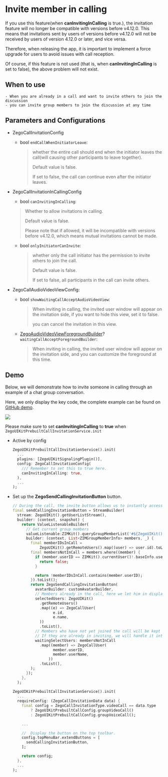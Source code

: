 # Invite member in calling

<Warning title="Incompatible with older versions">

If you use this feature(when **canInvitingInCalling** is true.), the invitation feature will no longer be compatible with versions before v4.12.0. This means that invitations sent by users of versions before v4.12.0 will not be received by users of version 4.12.0 or later, and vice versa.

Therefore, when releasing the app, it is important to implement a force upgrade for users to avoid issues with call reception.

Of course, if this feature is not used (that is, when **canInvitingInCalling** is set to false), the above problem will not exist.
</Warning>

## When to use
    
    - When you are already in a call and want to invite others to join the discussion
    - you can invite group members to join the discussion at any time

## Parameters and Configurations

- ZegoCallInvitationConfig

  - bool `endCallWhenInitiatorLeave`:

    >  whether the entire call should end when the initiator leaves the call(will causing other participants to leave together).
    >
    >  Default value is false.
    >
    >  If set to false, the call can continue even after the initiator leaves.

- ZegoCallInvitationInCallingConfig

  -  bool `canInvitingInCalling`:
      
    >  Whether to allow invitations in calling.   
    >
    >  Default value is false.   
    >
    >  Please note that if allowed, it will be incompatible with versions before v4.12.0, which means mutual invitations cannot be made.

  - bool `onlyInitiatorCanInvite`:

    >  whether only the call initiator has the permission to invite others to join the call.   
    >
    >  Default value is false.   
    >
    >  If set to false, all participants in the call can invite others.

- ZegoCallAudioVideoViewConfig:

  - bool `showWaitingCallAcceptAudioVideoView`:
    > When inviting in calling, the invited user window will appear on the invitation side, if you want to hide this view, set it to false.
    >
    > you can cancel the invitation in this view.

  - [ZegoAudioVideoViewForegroundBuilder](https://pub.dev/documentation/zego_uikit_prebuilt_call/latest/zego_uikit_prebuilt_call/ZegoAudioVideoViewForegroundBuilder.html)?`waitingCallAcceptForegroundBuilder`:

    > When inviting in calling, the invited user window will appear on the invitation side, and you can customize the foreground at this time.

## Demo

Below, we will demonstrate how to invite someone in calling through an example of a chat group conversation.

Here, we only display the key code, the complete example can be found on [GitHub demo](https://github.com/ZEGOCLOUD/zego_inapp_chat_uikit_example_flutter/tree/master/basic_demo).

<Frame width="480" height="auto" caption="">
  <img src="https://storage.zego.im/sdk-doc/Pics/ZegoUIKit/Flutter/call/group_chat_call_example.gif" />
</Frame>

<Check title="Check">Please make sure to set **canInvitingInCalling** to **true** when `ZegoUIKitPrebuiltCallInvitationService.init`</Check>

- Active by config

  ```dart {6}
  ZegoUIKitPrebuiltCallInvitationService().init(
    ...
    plugins: [ZegoUIKitSignalingPlugin()],
    config: ZegoCallInvitationConfig(
      /// Remember to set this to true here.
      canInvitingInCalling: true,
    ),
    ...
  );
  ```

- Set up the **ZegoSendCallingInvitationButton** button.

  ```dart {18-36,50-53}
  // During the call, the invite button allows us to instantly access current group members who have not yet joined the call, and display them for selection in the list.
  final sendCallingInvitationButton = StreamBuilder(
    stream: ZegoUIKit().getUserListStream(),
    builder: (context, snapshot) {
      return ValueListenableBuilder(
        // Get current group members
        valueListenable:ZIMKit().queryGroupMemberList('#${ZegoUIKit().getRoom().id}'),
        builder: (context, List<ZIMGroupMemberInfo> members, _) {
          final memberIDsInCall =
              ZegoUIKit().getRemoteUsers().map((user) => user.id).toList();
          final membersNotInCall = members.where((member) {
            if (member.userID == ZIMKit().currentUser()!.baseInfo.userID) {
              return false;
            }

            return !memberIDsInCall.contains(member.userID);
          }).toList();
          return ZegoSendCallingInvitationButton(
            avatarBuilder: customAvatarBuilder,
            // Members already in the call, here we let him in display mode.
            selectedUsers: ZegoUIKit()
              .getRemoteUsers()
              .map((e) => ZegoCallUser(
                    e.id,
                    e.name,
              ))
              .toList(),
            // Members who have not yet joined the call will be kept in an optional state. 
            // If they are already in inviting, we will handle it internally.
            waitingSelectUsers: membersNotInCall
              .map((member) => ZegoCallUser(
                    member.userID,
                    member.userName,
                  ))
              .toList(),
          );
        });
      },
    );
    
  ZegoUIKitPrebuiltCallInvitationService().init(
    ...
    requireConfig: (ZegoCallInvitationData data) {
      final config = ZegoCallInvitationType.videoCall == data.type
          ? ZegoUIKitPrebuiltCallConfig.groupVideoCall()
          : ZegoUIKitPrebuiltCallConfig.groupVoiceCall();

      ... 

      //  Display the button on the top toolbar.
      config.topMenuBar.extendButtons = [
        sendCallingInvitationButton,
      ];

      return config;
    },
    ...
  );
  ```